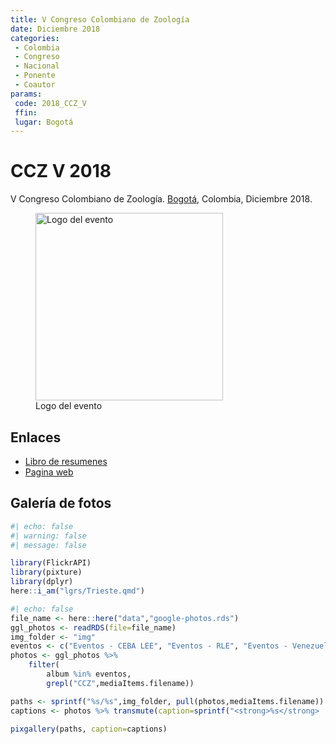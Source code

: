 ```yaml
---
title: V Congreso Colombiano de Zoología
date: Diciembre 2018
categories:
 - Colombia
 - Congreso
 - Nacional
 - Ponente
 - Coautor
params:
 code: 2018_CCZ_V
 ffin:
 lugar: Bogotá
---
```


# CCZ V 2018

V Congreso Colombiano de Zoología. [Bogotá](/lgrs/Bogota.qmd), Colombia, Diciembre 2018.

![Logo del evento](https://i0.wp.com/vccz.aczcolombia.org/wp-content/uploads/2018/02/NuevoLogo_vFinal_2018_vXL-e1517500100362.png?fit=501%2C321){width=300}

## Enlaces 

- [Libro de resumenes](http://vccz.aczcolombia.org/wp-content/uploads/2019/02/resumenes.pdf)
- [Pagina web](http://vccz.aczcolombia.org/)

## Galería de fotos

```r
#| echo: false
#| warning: false
#| message: false

library(FlickrAPI)
library(pixture)
library(dplyr)
here::i_am("lgrs/Trieste.qmd")
```

```r
#| echo: false
file_name <- here::here("data","google-photos.rds")
ggl_photos <- readRDS(file=file_name)
img_folder <- "img"
eventos <- c("Eventos - CEBA LEE", "Eventos - RLE", "Eventos - Venezuela", "Eventos - Mariposas", "Eventos - IVIC")
photos <- ggl_photos %>% 
    filter(
        album %in% eventos,
        grepl("CCZ",mediaItems.filename))

paths <- sprintf("%s/%s",img_folder, pull(photos,mediaItems.filename))
captions <- photos %>% transmute(caption=sprintf("<strong>%s</strong>  por <a href='%s' target='googlephotos'>JR Ferrer-Paris @ Google Photos</a>",mediaItems.description,mediaItems.productUrl)) %>% pull

pixgallery(paths, caption=captions)

```